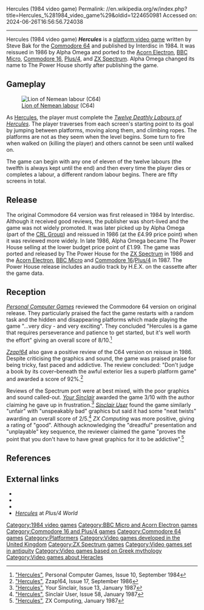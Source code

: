 Hercules (1984 video game)
Permalink: //en.wikipedia.org/w/index.php?title=Hercules_%281984_video_game%29&oldid=1224650981
Accessed on: 2024-06-26T16:56:56.724038



------
Hercules (1984 video game)
{{Infobox video game
| title  = Hercules
|image = Hercules-BBC-Electron cover.jpg
|caption = Powerhouse re-release cover for the BBC Micro
|developer =
|publisher = Interdisc<br>Alpha Omega<br>The Power House
|designer = Steve Bak<ref name="giantlist">{{cite web |last1=Hague |first1=James |title=The Giant List of Classic Game Programmers |url=https://dadgum.com/giantlist/}}</ref>
|programmer = '''Commodore 64'''<br>Steve Bak<br>'''ZX Spectrum'''<br>John White<br>Ayyaz Mahmood<br>'''C16, Plus/4'''<br>Wayne Alan Maw<br>'''BBC, Electron'''<br>Gary Tomlinson
|engine = 
|released = [[1984 in video gaming|1984]]
|genre = [[Platform game|Platform]]
|modes = 
|platforms = [[Commodore 64]], [[Commodore 16]], [[Commodore Plus/4|Plus/4]], [[Acorn Electron]], [[BBC Micro]], [[ZX Spectrum]]
}}
'''''Hercules''''' is a [[platform game|platform video game]] written by Steve Bak for the [[Commodore 64]] and published by Interdisc in 1984. It was reissued in 1986 by Alpha Omega and ported to the [[Acorn Electron]], [[BBC Micro]], [[Commodore 16]], [[Commodore Plus/4|Plus/4]], and [[ZX Spectrum]]. Alpha Omega changed its name to The Power House shortly after publishing the game.

==Gameplay==
{{Unreferenced section|date=February 2020}}
[[Image:HerculesC64.gif|thumb|left|[[Nemean lion|Lion of Nemean labour]] (C64)]]

As [[Hercules]], the player must complete the ''[[Labours of Hercules|Twelve Deathly Labours of Hercules]]''. The player traverses from each screen's starting point to its goal by jumping between platforms, moving along them, and climbing ropes. The platforms are not as they seem when the level begins. Some turn to fire when walked on (killing the player) and others cannot be seen until walked on. 

The game can begin with any one of eleven of the twelve labours (the twelfth is always kept until the end) and then every time the player dies or completes a labour, a different random labour begins. There are fifty screens in total.

==Release==
The original Commodore 64 version was first released in 1984 by Interdisc. Although it received good reviews, the publisher was short-lived and the game was not widely promoted. It was later picked up by Alpha Omega (part of the [[CRL Group]]) and reissued in 1986 (at the £4.99 price point) when it was reviewed more widely. In late 1986, Alpha Omega became The Power House selling at the lower budget price point of £1.99. The game was ported and released by The Power House for the [[ZX Spectrum]] in 1986 and the [[Acorn Electron]], [[BBC Micro]] and [[Commodore 16]]/[[Commodore Plus/4|Plus/4]] in 1987. The Power House release includes an audio track by H.E.X. on the cassette after the game data.

==Reception==
''[[Personal Computer Games]]'' reviewed the Commodore 64 version on original release. They particularly praised the fact the game restarts with a random task and the hidden and disappearing platforms which made playing the game "...very dicy - and very exciting". They concluded "Hercules is a game that requires perseverance and patience to get started, but it's well worth the effort" giving an overall score of 8/10.<ref name="PCGames">[https://www.everygamegoing.com/mag_pages/pcg/010/lc-p048.jpg "Hercules"], Personal Computer Games, Issue 10, September 1984</ref> 

''[[Zzap!64]]'' also gave a  positive review of the C64 version on reissue in 1986. Despite criticising the graphics and sound, the game was praised praise for being tricky, fast paced and addictive. The review concluded: "Don't judge a book by its cover–beneath the awful exterior lies a superb platform game" and awarded a score of 92%.<ref name="Zzap!64">[http://www.zzap64.co.uk/cgi-bin/displaypage.pl?issue=017&amp;page=122&amp;thumbstart=0&amp;magazine=zzap&amp;check=1 "Hercules"], Zzap!64, Issue 17, September 1986</ref>

Reviews of the Spectrum port were at best mixed, with the poor graphics and sound called-out. ''[[Your Sinclair]]'' awarded the game 3/10 with the author claiming he gave up in frustration.<ref name="Your Sinclair">[http://www.worldofspectrum.org/showmag.cgi?mag=YourSinclair/Issue13/Pages/YourSinclair1300055.jpg "Hercules"], Your Sinclair, Issue 13, January 1987</ref> ''[[Sinclair User]]'' found the game similarly "unfair" with "unspeakably bad" graphics but said it had some "neat twists" awarding an overall score of 2/5.<ref name="Sinclair User">[http://www.worldofspectrum.org/showmag.cgi?mag=SinclairUser/Issue058/Pages/SinclairUser05800051.jpg "Hercules"], Sinclair User, Issue 58, January 1987</ref> ''ZX Computing'' was more positive, giving a rating of "good". Although acknowledging the "dreadful" presentation and "unplayable" key sequence, the reviewer claimed the game "proves the point that you don't have to have great graphics for it to be addictive".<ref name="ZX Computing">[http://www.worldofspectrum.org/showmag.cgi?mag=ZXComputing/Issue8701/Pages/ZXComputing870100039.jpg "Hercules"], ZX Computing, January 1987</ref>

==References==
{{Reflist}}

==External links==
*{{WoS game|id=0002298}}
*{{lemon64 game|id=1185}}
*{{gb64 game|id=3505}}
*[http://plus4world.powweb.com/software/Hercules ''Hercules''] at ''Plus/4 World''

{{Hercules media}}

[[Category:1984 video games]]
[[Category:BBC Micro and Acorn Electron games]]
[[Category:Commodore 16 and Plus/4 games]]
[[Category:Commodore 64 games]]
[[Category:Platformers]]
[[Category:Video games developed in the United Kingdom]]
[[Category:ZX Spectrum games]]
[[Category:Video games set in antiquity]]
[[Category:Video games based on Greek mythology]]
[[Category:Video games about Heracles]]
